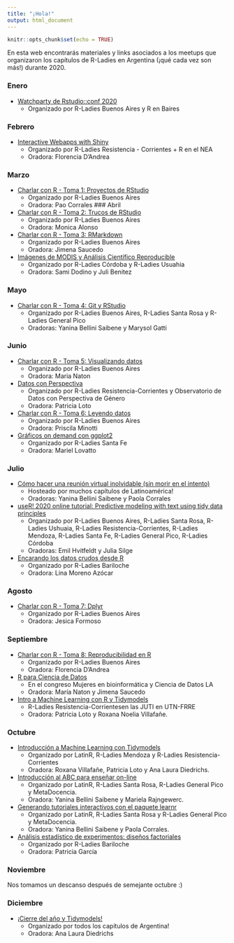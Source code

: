 ```yaml
---
title: "¡Hola!"
output: html_document
---
```


```r
knitr::opts_chunk$set(echo = TRUE)
```

En esta web encontrarás materiales y links asociados a los meetups que organizaron los capítulos de R-Ladies en Argentina (¡qué cada vez son más!) durante 2020. 

### Enero

* [Watchparty de Rstudio::conf 2020](watchparty.html)
  - Organizado por R-Ladies Buenos Aires y R en Baires

### Febrero

* [Interactive Webapps with Shiny](shiny.html)
  - Organizado por R-Ladies Resistencia - Corrientes + R en el NEA
  - Oradora: Florencia D’Andrea

### Marzo

* [Charlar con R - Toma 1: Proyectos de RStudio](charlar1.html)
  - Organizado por R-Ladies Buenos Aires
  - Oradora: Pao Corrales
### Abril

* [Charlar con R - Toma 2: Trucos de RStudio](charlar2.html)
  - Organizado por R-Ladies Buenos Aires
  - Oradora: Monica Alonso
* [Charlar con R - Toma 3: RMarkdown](charlar3.html)
  - Organizado por R-Ladies Buenos Aires
  - Oradora: Jimena Saucedo
* [Imágenes de MODIS y Análisis Científico Reproducible](cordoba-usuhaia.html)
  - Organizado por R-Ladies Córdoba y R-Ladies Usuahia
  - Oradora: Sami Dodino y Juli Benitez
  
### Mayo

* [Charlar con R - Toma 4: Git y RStudio](charlar4.html)
  - Organizado por R-Ladies Buenos Aires, R-Ladies Santa Rosa y R-Ladies General Pico
  - Oradoras: Yanina Bellini Saibene y Marysol Gatti
  
### Junio

* [Charlar con R - Toma 5: Visualizando datos](charlar5.html)
  - Organizado por R-Ladies Buenos Aires
  - Oradora: Maria Naton
* [Datos con Perspectiva](datos-genero.html)
  - Organizado por R-Ladies Resistencia-Corrientes y Observatorio de Datos con Perspectiva de Género
  - Oradora: Patricia Loto
* [Charlar con R - Toma 6: Leyendo datos](charlar6.html)
  - Organizado por R-Ladies Buenos Aires
  - Oradora: Priscila Minotti
* [Gráficos on demand con ggplot2](graficos-ggplot2.html)
  - Organizado por R-Ladies Santa Fe
  - Oradora: Mariel Lovatto

### Julio

* [Cómo hacer una reunión virtual inolvidable (sin morir en el intento)](metameetup.html)
  - Hosteado por muchos capítulos de Latinoamérica!
  - Oradoras: Yanina Bellini Saibene y Paola Corrales
* [useR! 2020 online tutorial: Predictive modeling with text using tidy data principles](user2020.html)
  - Organizado por R-Ladies Buenos Aires, R-Ladies Santa Rosa, R-Ladies Ushuaia,  R-Ladies Resistencia-Corrientes, R-Ladies Mendoza, R-Ladies Santa Fe, R-Ladies General Pico, R-Ladies Córdoba
  - Oradoras: Emil Hvitfeldt y Julia Silge
* [Encarando los datos crudos desde R](datos-crudos.html)
  - Organizado por R-Ladies Bariloche
  - Oradora: Lina Moreno Azócar
  
### Agosto

* [Charlar con R - Toma 7: Dplyr](charlar7.html)
  - Organizado por R-Ladies Buenos Aires
  - Oradora: Jesica Formoso
  
### Septiembre


* [Charlar con R - Toma 8: Reproducibilidad en R](charlar8.html)
  - Organizado por R-Ladies Buenos Aires
  - Oradora: Florencia D'Andrea
  
* [R para Ciencia de Datos](congreso-bioinformatica.html)
  - En el congreso Mujeres en bioinformática y Ciencia de Datos LA
  - Oradora: María Naton y Jimena Saucedo
  
* [Intro a Machine Learning con R y Tidymodels](ml-UTN.html)
  - R-Ladies Resistencia-Corrientesen las JUTI en UTN-FRRE
  - Oradora: Patricia Loto y Roxana Noelia Villafañe.

### Octubre

* [Introducción a Machine Learning con Tidymodels](tidymodels.html)
  - Organizado por LatinR, R-Ladies Mendoza y R-Ladies Resistencia-Corrientes
  - Oradora: Roxana Villafañe, Patricia Loto y Ana Laura Diedrichs. 

* [Introducción al ABC para enseñar on-line](introABC.html)
  - Organizado por LatinR, R-Ladies Santa Rosa, R-Ladies General Pico y MetaDocencia.
  - Oradora: Yanina Bellini Saibene y Mariela Rajngewerc.
  
* [Generando tutoriales interactivos con el paquete learnr](learnr.html)
  - Organizado por LatinR, R-Ladies Santa Rosa y R-Ladies General Pico y MetaDocencia.
  - Oradora: Yanina Bellini Saibene y Paola Corrales.
  
* [Análisis estadístico de experimentos: diseños factoriales](disenio-factorial.html)
  - Organizado por R-Ladies Bariloche
  - Oradora: Patricia García

### Noviembre

Nos tomamos un descanso después de semejante octubre :)

### Diciembre

* [¡Cierre del año y Tidymodels!](cierre2020.html)
  - Organizado por todos los capítulos de Argentina!
  - Oradora: Ana Laura Diedrichs
  

